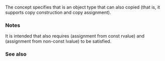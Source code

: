 {{cpp/experimental/ranges/title|Copyable}}
{{cpp/experimental/ranges/concepts/navbar}}
{{ddcl|header=experimental/ranges/concepts|since=ranges|1=
template&lt; class T &gt;
concept bool Copyable =
    CopyConstructible&lt;T&gt; &amp;&amp;
    Movable&lt;T&gt; &amp;&amp;
    Assignable&lt;T&amp;, const T&amp;&gt;;
}}

The concept {{tt|Copyable&lt;T&gt;}} specifies that {{tt|T}} is an {{rconcept|Movable}} object type that can also copied (that is, it supports copy construction and copy assignment).

===Notes===
It is intended that {{tt|Copyable&lt;T&gt;}} also requires {{c|Assignable&lt;T&amp;, const T&gt;}} (assignment from const rvalue) and {{c|Assignable&lt;T&amp;, T&amp;&gt;}} (assignment from non-const lvalue) to be satisfied.

===See also===
{{dsc begin}}
{{dsc inc|cpp/experimental/ranges/concepts/dsc Movable}}
{{dsc end}}

{{langlinks|zh}}